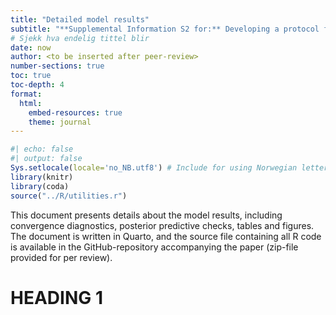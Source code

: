 ```yaml
---
title: "Detailed model results"
subtitle: "**Supplemental Information S2 for:** Developing a protocol for estimation of red deer (*Cervus elaphus*) population density using drones in a steep and rugged terrain"
# Sjekk hva endelig tittel blir
date: now
author: <to be inserted after peer-review>
number-sections: true
toc: true
toc-depth: 4
format:
  html:
    embed-resources: true
    theme: journal
---
```


```r
#| echo: false
#| output: false
Sys.setlocale(locale='no_NB.utf8') # Include for using Norwegian letters in plots
library(knitr)
library(coda)
source("../R/utilities.r")
```

This document presents details about the model results, including convergence diagnostics, posterior predictive checks, tables and figures. The document is written in Quarto, and the source file containing all R code is available in the GitHub-repository accompanying the paper (zip-file provided for per review).

# HEADING 1

